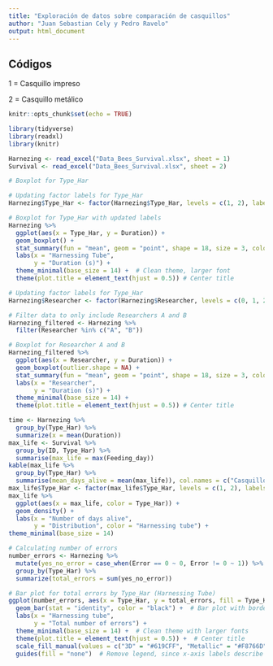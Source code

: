 ```yaml
---
title: "Exploración de datos sobre comparación de casquillos"
author: "Juan Sebastian Cely y Pedro Ravelo"
output: html_document
---
```


## Códigos
1 = Casquillo impreso

2 = Casquillo metálico
```r
knitr::opts_chunk$set(echo = TRUE)
```


```r
library(tidyverse)
library(readxl)
library(knitr)
```


```r
Harnezing <- read_excel("Data_Bees_Survival.xlsx", sheet = 1)
Survival <- read_excel("Data_Bees_Survival.xlsx", sheet = 2)
```


```r
# Boxplot for Type_Har

# Updating factor labels for Type_Har
Harnezing$Type_Har <- factor(Harnezing$Type_Har, levels = c(1, 2), labels = c("3D", "Metallic"))

# Boxplot for Type_Har with updated labels
Harnezing %>%
  ggplot(aes(x = Type_Har, y = Duration)) +
  geom_boxplot() +
  stat_summary(fun = "mean", geom = "point", shape = 18, size = 3, color = "red") + # Add mean
  labs(x = "Harnessing Tube",
       y = "Duration (s)") +
  theme_minimal(base_size = 14) +  # Clean theme, larger font
  theme(plot.title = element_text(hjust = 0.5)) # Center title

# Updating factor labels for Type_Har
Harnezing$Researcher <- factor(Harnezing$Researcher, levels = c(0, 1, 2), labels = c("A", "B", "C"))

# Filter data to only include Researchers A and B
Harnezing_filtered <- Harnezing %>%
  filter(Researcher %in% c("A", "B"))

# Boxplot for Researcher A and B
Harnezing_filtered %>%
  ggplot(aes(x = Researcher, y = Duration)) +
  geom_boxplot(outlier.shape = NA) + 
  stat_summary(fun = "mean", geom = "point", shape = 18, size = 3, color = "red") + 
  labs(x = "Researcher",
       y = "Duration (s)") +
  theme_minimal(base_size = 14) +
  theme(plot.title = element_text(hjust = 0.5)) # Center title

```


```r
time <- Harnezing %>%
  group_by(Type_Har) %>%
  summarize(x = mean(Duration))
max_life <- Survival %>%
  group_by(ID, Type_Har) %>%
  summarise(max_life = max(Feeding_day))
kable(max_life %>%
  group_by(Type_Har) %>%
  summarise(mean_days_alive = mean(max_life)), col.names = c("Casquillo", "Promedio supervivencia (días)"), caption = "Comparación del promedio de días de supervivencia para cada casquillo")
max_life$Type_Har <- factor(max_life$Type_Har, levels = c(1, 2), labels = c("3D", "Metallic"))
max_life %>%
  ggplot(aes(x = max_life, color = Type_Har)) +
  geom_density() +
  labs(x = "Number of days alive",
       y = "Distribution", color = "Harnessing tube") +
theme_minimal(base_size = 14)
```

```r

# Calculating number of errors
number_errors <- Harnezing %>% 
  mutate(yes_no_error = case_when(Error == 0 ~ 0, Error != 0 ~ 1)) %>%
  group_by(Type_Har) %>%
  summarize(total_errors = sum(yes_no_error))

# Bar plot for total errors by Type_Har (Harnessing Tube)
ggplot(number_errors, aes(x = Type_Har, y = total_errors, fill = Type_Har)) +
  geom_bar(stat = "identity", color = "black") +  # Bar plot with borders
  labs(x = "Harnessing tube",
       y = "Total number of errors") +
  theme_minimal(base_size = 14) +  # Clean theme with larger fonts
  theme(plot.title = element_text(hjust = 0.5)) +  # Center title
  scale_fill_manual(values = c("3D" = "#619CFF", "Metallic" = "#F8766D")) +  # Custom colors
  guides(fill = "none")  # Remove legend, since x-axis labels describe the data

```